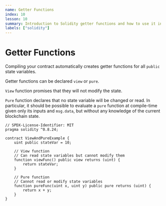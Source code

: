 ```yaml
---
name: Getter Functions
index: 10
lesson: 10
summary: Introduction to Solidity getter functions and how to use it in your smart contracts.
labels: ["solidity"]
---
```


# Getter Functions

Compiling your contract automatically creates getter functions for all `public` state variables.

Getter functions can be declared `view` or `pure`.

`View` function promises that they will not modify the state.

`Pure` function declares that no state variable will be changed or read. In particular, it should be possible to evaluate a `pure` function at compile-time given only its inputs and `msg.data`, but without any knowledge of the current blockchain state.

```solidity
// SPDX-License-Identifier: MIT
pragma solidity ^0.8.24;

contract ViewAndPureExample {
    uint public stateVar = 10;

    // View function
    // Can read state variables but cannot modify them
    function viewFunc() public view returns (uint) {
        return stateVar;
    }

    // Pure function
    // Cannot read or modify state variables
    function pureFunc(uint x, uint y) public pure returns (uint) {
        return x + y;
    }
}
```

